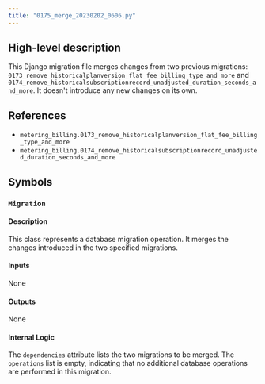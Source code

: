```yaml
---
title: "0175_merge_20230202_0606.py"
---
```


## High-level description
This Django migration file merges changes from two previous migrations: `0173_remove_historicalplanversion_flat_fee_billing_type_and_more` and `0174_remove_historicalsubscriptionrecord_unadjusted_duration_seconds_and_more`. It doesn't introduce any new changes on its own.

## References
- `metering_billing.0173_remove_historicalplanversion_flat_fee_billing_type_and_more`
- `metering_billing.0174_remove_historicalsubscriptionrecord_unadjusted_duration_seconds_and_more`

## Symbols

### `Migration`
#### Description
This class represents a database migration operation. It merges the changes introduced in the two specified migrations.

#### Inputs
None

#### Outputs
None

#### Internal Logic
The `dependencies` attribute lists the two migrations to be merged. The `operations` list is empty, indicating that no additional database operations are performed in this migration.
